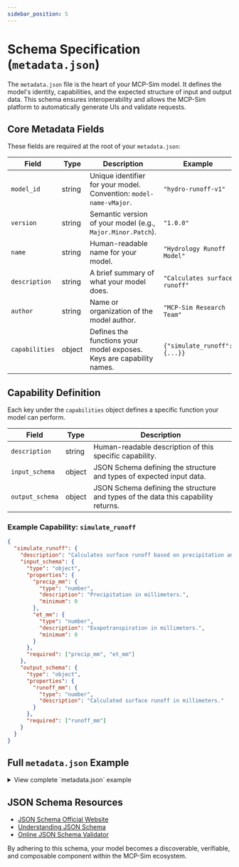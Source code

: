 ```yaml
---
sidebar_position: 5
---
```


# Schema Specification (`metadata.json`)

The `metadata.json` file is the heart of your MCP-Sim model. It defines the model's identity, capabilities, and the expected structure of input and output data. This schema ensures interoperability and allows the MCP-Sim platform to automatically generate UIs and validate requests.

## Core Metadata Fields

These fields are required at the root of your `metadata.json`:

| Field             | Type   | Description                                                                 | Example                       |
|-------------------|--------|-----------------------------------------------------------------------------|-------------------------------|
| `model_id`        | string | Unique identifier for your model. Convention: `model-name-vMajor`.          | `"hydro-runoff-v1"`           |
| `version`         | string | Semantic version of your model (e.g., `Major.Minor.Patch`).                 | `"1.0.0"`                     |
| `name`            | string | Human-readable name for your model.                                         | `"Hydrology Runoff Model"`    |
| `description`     | string | A brief summary of what your model does.                                    | `"Calculates surface runoff"` |
| `author`          | string | Name or organization of the model author.                                   | `"MCP-Sim Research Team"`     |
| `capabilities`    | object | Defines the functions your model exposes. Keys are capability names.        | `{"simulate_runoff": {...}}`  |

## Capability Definition

Each key under the `capabilities` object defines a specific function your model can perform.

| Field           | Type   | Description                                                              |
|-----------------|--------|--------------------------------------------------------------------------|
| `description`   | string | Human-readable description of this specific capability.                  |
| `input_schema`  | object | JSON Schema defining the structure and types of expected input data.     |
| `output_schema` | object | JSON Schema defining the structure and types of the data this capability returns. |

### Example Capability: `simulate_runoff`

```json
{
  "simulate_runoff": {
    "description": "Calculates surface runoff based on precipitation and evapotranspiration.",
    "input_schema": {
      "type": "object",
      "properties": {
        "precip_mm": {
          "type": "number",
          "description": "Precipitation in millimeters.",
          "minimum": 0
        },
        "et_mm": {
          "type": "number",
          "description": "Evapotranspiration in millimeters.",
          "minimum": 0
        }
      },
      "required": ["precip_mm", "et_mm"]
    },
    "output_schema": {
      "type": "object",
      "properties": {
        "runoff_mm": {
          "type": "number",
          "description": "Calculated surface runoff in millimeters."
        }
      },
      "required": ["runoff_mm"]
    }
  }
}
```

## Full `metadata.json` Example

<details>
<summary>View complete `metadata.json` example</summary>

```json
{
  "model_id": "hydro-runoff-v1",
  "version": "1.0.2",
  "name": "Hydrology Runoff Model",
  "description": "A simple model to calculate surface runoff from precipitation and evapotranspiration data using a basic water balance approach.",
  "author": "MCP-Sim Research Team",
  "tags": ["hydrology", "water", "runoff", "environment"],
  "documentation_url": "https://mcp-sim.com/docs/models/hydro-runoff-v1",
  "icon_url": "https://mcp-sim.com/icons/hydro.svg",
  "cost_per_call": 1,
  "capabilities": {
    "simulate_runoff": {
      "name": "Simulate Runoff",
      "description": "Calculates surface runoff based on precipitation and evapotranspiration.",
      "input_schema": {
        "type": "object",
        "title": "Runoff Simulation Inputs",
        "properties": {
          "precip_mm": {
            "type": "number",
            "title": "Precipitation (mm)",
            "description": "Total precipitation in millimeters.",
            "minimum": 0,
            "default": 10
          },
          "et_mm": {
            "type": "number",
            "title": "Evapotranspiration (mm)",
            "description": "Total evapotranspiration in millimeters.",
            "minimum": 0,
            "default": 5
          },
          "area_km2": {
            "type": "number",
            "title": "Catchment Area (km²)",
            "description": "Area of the catchment in square kilometers.",
            "minimum": 0.01,
            "optional": true
          }
        },
        "required": ["precip_mm", "et_mm"]
      },
      "output_schema": {
        "type": "object",
        "title": "Runoff Simulation Outputs",
        "properties": {
          "runoff_mm": {
            "type": "number",
            "title": "Runoff (mm)",
            "description": "Calculated surface runoff depth in millimeters."
          },
          "runoff_m3": {
            "type": "number",
            "title": "Runoff Volume (m³)",
            "description": "Calculated total runoff volume in cubic meters (if area_km2 provided)."
          }
        },
        "required": ["runoff_mm"]
      }
    }
  }
}
```
</details>

## JSON Schema Resources

- [JSON Schema Official Website](https://json-schema.org/)
- [Understanding JSON Schema](https://json-schema.org/learn/getting-started-step-by-step.html)
- [Online JSON Schema Validator](https://www.jsonschemavalidator.net/)

By adhering to this schema, your model becomes a discoverable, verifiable, and composable component within the MCP-Sim ecosystem.